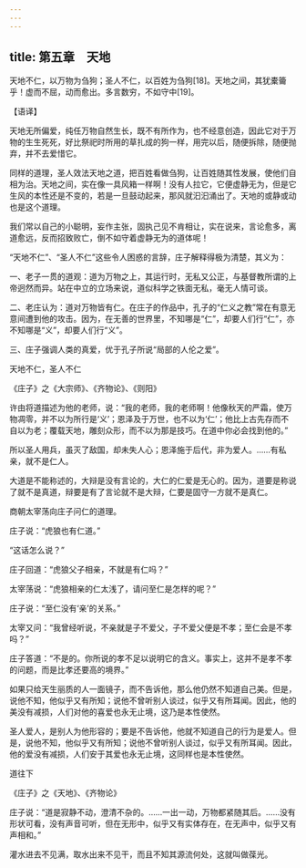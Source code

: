 ```yaml
---
---
---
```

title: 第五章　天地
---




天地不仁，以万物为刍狗；圣人不仁，以百姓为刍狗[18]。天地之间，其犹橐籥乎！虚而不屈，动而愈出。多言数穷，不如守中[19]。

【语译】

天地无所偏爱，纯任万物自然生长，既不有所作为，也不经意创造，因此它对于万物的生生死死，好比祭祀时所用的草扎成的狗一样，用完以后，随便拆除，随便抛弃，并不去爱惜它。

同样的道理，圣人效法天地之道，把百姓看做刍狗，让百姓随其性发展，使他们自相为治。天地之间，实在像一具风箱一样啊！没有人拉它，它便虚静无为，但是它生风的本性还是不变的，若是一旦鼓动起来，那风就汩汩涌出了。天地的或静或动也是这个道理。

我们常以自己的小聪明，妄作主张，固执己见不肯相让，实在说来，言论愈多，离道愈远，反而招致败亡，倒不如守着虚静无为的道体呢！

“天地不仁”、“圣人不仁”这些令人困惑的言辞，庄子解释得极为清楚，其义为：

一、老子一贯的道观：道为万物之上，其运行时，无私又公正，与基督教所谓的上帝迥然而异。站在中立的立场来说，道似科学之铁面无私，毫无人情可谈。

二、老庄认为：道对万物皆有仁。在庄子的作品中，孔子的“仁义之教”常在有意无意间遭到他的攻击。因为，在无善的世界里，不知哪是“仁”，却要人们行“仁”，亦不知哪是“义”，却要人们行“义”。

三、庄子强调人类的真爱，优于孔子所说“局部的人伦之爱”。

天地不仁，圣人不仁

《庄子》之《大宗师》、《齐物论》、《则阳》

许由将道描述为他的老师，说：“我的老师，我的老师啊！他像秋天的严霜，使万物凋零，并不以为所行是‘义’；恩泽及于万世，也不以为‘仁’；他比上古先存而不自以为老；覆载天地，雕刻众形，而不以为那是技巧。在道中你必会找到他的。”

所以圣人用兵，虽灭了敌国，却未失人心；恩泽施于后代，非为爱人。……有私亲，就不是仁人。

大道是不能称述的，大辩是没有言论的，大仁的仁爱是无心的。因为，道要是称说了就不是真道，辩要是有了言论就不是大辩，仁要是固守一方就不是真仁。

商朝太宰荡向庄子问仁的道理。

庄子说：“虎狼也有仁道。”

“这话怎么说？”

庄子回道：“虎狼父子相亲，不就是有仁吗？”

太宰荡说：“虎狼相亲的仁太浅了，请问至仁是怎样的呢？”

庄子说：“至仁没有‘亲’的关系。”

太宰又问：“我曾经听说，不亲就是子不爱父，子不爱父便是不孝；至仁会是不孝吗？”

庄子答道：“不是的。你所说的孝不足以说明它的含义。事实上，这并不是孝不孝的问题，而是比孝还要高的境界。”

如果只给天生丽质的人一面镜子，而不告诉他，那么他仍然不知道自己美。但是，说他不知，他似乎又有所知；说他不曾听别人谈过，似乎又有所耳闻。因此，他的美没有减损，人们对他的喜爱也永无止境，这乃是本性使然。

圣人爱人，是别人为他形容的；要是不告诉他，他就不知道自己的行为是爱人。但是，说他不知，他似乎又有所知；说他不曾听别人谈过，似乎又有所耳闻。因此，他的爱没有减损，人们安于其爱也永无止境，这同样也是本性使然。

道往下

《庄子》之《天地》、《齐物论》

庄子说：“道是寂静不动，澄清不杂的。……一出一动，万物都紧随其后。……没有形状可看，没有声音可听，但在无形中，似乎又有实体存在，在无声中，似乎又有声相和。”

灌水进去不见满，取水出来不见干，而且不知其源流何处，这就叫做葆光。